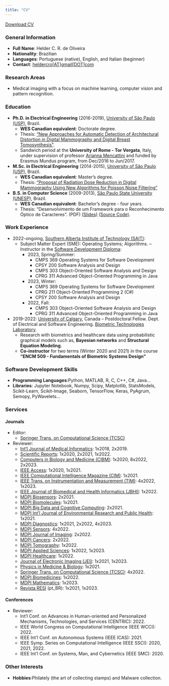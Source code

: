 ```yaml
---
title: "CV"
---
```


<a href="files/helder_cv_20211216.pdf" class="download" title="Download CV as PDF">Download CV</a>			


### General Information

- **Full Name**: Helder C. R. de Oliveira</td>
- **Nationality**: Brazilian
- **Languages**: Portuguese (native), English, and Italian (beginner)
- **Contact**: [heldercro[AT]gmail[DOT]com](mailto:heldercro[AT]gmail[DOT]com)


### Research Areas

- Medical imaging with a focus on machine learning, computer vision and pattern recognition.


### Education

- **Ph.D. in Electrical Engineering** (2016-2019), [University of São Paulo (USP)](http://www.sel.eesc.usp.br/), Brazil.
    - **WES Canadian equivalent**: Doctorate degree.
    - Thesis: ["New Approaches for Automatic Detection of Architectural Distortion in Digital Mammography and Digital Breast Tomosynthesis"](https://doi.org/10.11606/T.18.2019.tde-02102019-140208).
    - Sandwich period at the **University of Rome - Tor Vergata**, Italy, under supervision of professor [Arianna Mencattini](https://scholar.google.com/citations?hl=en&user=2qegFbUAAAAJ) and funded by Erasmus Mundus program, from Dec/2016 to Jun/2017.

- **M.Sc. in Electrical Engineering** (2014-2015), [University of São Paulo (USP)](http://www.sel.eesc.usp.br/), Brazil.
    - **WES Canadian equivalent**: Master’s degree.
    - Thesis: ["Proposal of Radiation Dose Reduction in Digital Mammography Using New Algorithms for Poisson Noise Filtering"](http://doi.org/10.11606/D.18.2016.tde-29032016-160603)
    
- **B.S. in Computer Science** (2009-2013), [São Paulo State University (UNESP)](http://www.fct.unesp.br), Brazil.
    - **WES Canadian equivalent**: Bachelor's degree - four years.
    - Thesis: "Desenvolvimento de um Framework para o Reconhecimento Óptico de Caracteres". (PDF) [(Slides)](https://speakerdeck.com/helderc/desenvolvimento-de-um-framework-para-o-reconhecimento-ptico-de-caracteres) [(Source Code)](https://github.com/helderc/hIP).
    
    
### Work Experience

- 2022-ongoing, [Southern Alberta Institute of Technology (SAIT)](https://sait.ca):
    - Subject Matter Expert (SME): Operating Systems; Algorithms.
    – Instructor in the [Software Development Diploma](https://www.sait.ca/programs-and-courses/diplomas/software-development):
        - 2023, Spring/Summer:
            - CMPS 369 Operating Systems for Software Development
            - CPSY 200 Software Analysis and Design
            - CMPS 303 Object-Oriented Software Analysis and Design
            - CPRG 311 Advanced Object-Oriented Programming in Java        
        - 2023, Winter: 
            - CMPS 369 Operating Systems for Software Development
            - CPRG 211 Object-Oriented Programming 2 (C#)
            - CPSY 200 Software Analysis and Design
        - 2022, Fall:
            - CMPS 303 Object-Oriented Software Analysis and Design
            - CPRG 311 Advanced Object-Oriented Programming in Java

- 2019-2022: [University of Calgary](https://ucalgary.ca), Canada – Postdoctoral Fellow. Dept. of Electrical and Software Engineering. [Biometric Technologies Laboratory](https://www.ucalgary.ca/btlab/).
    - Research with biometrics and healthcare data using probabilistic graphical models such as, **Bayesian networks** and **Structural Equation Modeling**.
    - **Co-instructor** for two terms (Winter 2020 and 2021) in the course **"ENCM 509 - Fundamentals of Biometric Systems Design"**
    

### Software Development Skills

- **Programming Languages**:Python, MATLAB, R, C, C++, C#, Java...
- **Libraries**: Jupyter Notebook, Numpy, Scipy, Matplotlib, StatsModels, Scikit-Learn, Scikit-Image, Seaborn, TensorFlow, Keras, PyAgrum, Semopy, PyWavelets...


### Services

#### Journals

- Editor:
    - [Springer Trans. on Computational Science (TCSC)](https://www.springer.com/gp/computer-science/lncs/lncs-transactions/computational-science/731224)
    
- Reviewer:
    - [Int'l Journal of Medical Informatics](https://www.journals.elsevier.com/international-journal-of-medical-informatics): 1x2018, 2x2019.
    - [Scientific Reports](https://www.nature.com/srep/): 1x2020, 2x2021, 1x2022.
    - [Computers in Biology and Medicine (CIBM)](https://www.journals.elsevier.com/computers-in-biology-and-medicine/): 1x2020, 8x2022, 2x2023.
    - [IEEE Access](https://ieeeaccess.ieee.org/): 1x2020, 1x2021.
    - [IEEE Computational Intelligence Magazine (CIM)](https://cis.ieee.org/publications/ci-magazine): 1x2021.
    - [IEEE Trans. on Instrumentation and Measurement (TIM)](https://ieee-ims.org/publication/ieee-transactions-instrumentation-measurement): 4x2022, 1x2023.
    - [IEEE Journal of Biomedical and Health Informatics (JBHI)](https://www.embs.org/jbhi/): 1x2022.
    - [MDPI Biosensors](https://www.mdpi.com/journal/biosensors): 2x2021.
    - [MDPI Biomolecules](https://www.mdpi.com/journal/biomolecules): 1x2021.
    - [MDPI Big Data and Cognitive Computing](https://www.mdpi.com/journal/BDCC): 2x2021.
    - [MDPI Int'l Journal of Environmental Research and Public Health](https://www.mdpi.com/journal/ijerph): 1x2021.
    - [MDPI Diagnostics](https://www.mdpi.com/journal/diagnostics): 1x2021, 2x2022, 4x2023.
    - [MDPI Sensors](https://www.mdpi.com/journal/sensors): 4x2022.
    - [MDPI Journal of Imaging](https://www.mdpi.com/journal/jimaging): 2x2022.
    - [MDPI Cancers](https://www.mdpi.com/journal/cancers): 2x2022.
    - [MDPI Tomography](https://www.mdpi.com/journal/tomography): 1x2022.
    - [MDPI Applied Sciences](https://www.mdpi.com/journal/applsci): 1x2022, 1x2023.
    - [MDPI Healthcare](https://www.mdpi.com/journal/healthcare): 1x2022.
    - [Journal of Electronic Imaging (JEI)](https://www.spiedigitallibrary.org/journals/journal-of-electronic-imaging): 1x2021, 1x2023.
    - [Physics in Medicine & Biology](https://iopscience.iop.org/journal/0031-9155): 1x2021.
    - [Springer Trans. on Computational Science (TCSC)](https://www.springer.com/gp/computer-science/lncs/lncs-transactions/computational-science/731224): 4x2022.
    - [MDPI Biomedicines](https://www.mdpi.com/journal/biomedicines): 1x2022.
    - [MDPI Mathematics](https://www.mdpi.com/journal/mathematics): 1x2023.
    - [Revista RESI](http://revistaresi.com.br/) (pt_BR): 1x2021, 1x2023.
    
    
#### Conferences

- Reviewer:
    - Int'l Conf. on Advances in Human-oriented and Personalized Mechanisms, Technologies, and Services (CENTRIC): 2022.
    - IEEE World Congress on Computational Intelligence (IEEE WCCI): 2022.
    - IEEE Int'l Conf. on Autonomous Systems (IEEE ICAS): 2021.
    - IEEE Symp. Series on Computational Intelligence (IEEE SSCI): 2020, 2021, 2022.
    - IEEE Int'l Conf. on Systems, Man, and Cybernetics (IEEE SMC): 2020.

    
### Other Interests

- **Hobbies**:Philately (the art of collecting stamps) and Malware collection.
